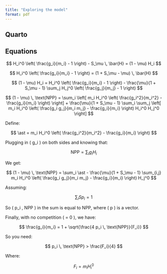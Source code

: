 ```yaml
---
title: "Exploring the model"
format: pdf
---
```


## Quarto

## Equations

$$
H_i^0 \left( \frac{g_i}{m_i} - 1 \right) - S_\mu \, \bar{H} = (1 - \mu) H_i
$$

$$
H_i^0 \left( \frac{g_i}{m_i} - 1 \right) = (1 + S_\mu - \mu) \, \bar{H}
$$

$$
(1 - \mu) H_i = H_i^0 \left( \frac{g_i}{m_i} - 1 \right) - \frac{\mu}{1 + S_\mu - 1} \sum_j H_j^0 \left( \frac{g_j}{m_j} - 1 \right)
$$

$$
(1 - \mu) \, \text{NPP} = \sum_i \left[ m_i H_i^0 \left( \frac{g_i^2}{m_i^2} - \frac{g_i}{m_i} \right) \right] 
+ \frac{\mu}{1 + S_\mu - 1} \sum_i \sum_j \left[ m_i H_i^0 \left( \frac{g_i g_j}{m_i m_j} - \frac{g_i}{m_i} \right) H_i^0 H_j^0 \right]
$$

Define:

$$
\ast = m_i H_i^0 \left( \frac{g_i^2}{m_i^2} - \frac{g_i}{m_i} \right)
$$

Plugging in \( g_i \) on both sides and knowing that:

$$
\text{NPP} = \sum_i g_i H_i
$$

We get:

$$
(1 - \mu) \, \text{NPP} = \sum_i \ast - \frac{\mu}{1 + S_\mu - 1} \sum_{i,j} m_i H_i^0 \left( \frac{g_i g_j}{m_i m_j} - \frac{g_i}{m_i} \right) H_j^0
$$

Assuming:

$$
\sum_i S p_i = 1
$$

So \( p_i \, NPP \) in the sum is equal to NPP, where \( p \) is a vector.

Finally, with no competition \( \mu = 0 \), we have:

$$
\frac{g_i}{m_i} = 1 + \sqrt{\frac{4 p_i \, \text{NPP}}{F_i}}
$$

So you need:

$$
p_i \, \text{NPP} > \frac{F_i}{4}
$$

Where:

$$
F_i = m_i H_i^0
$$
